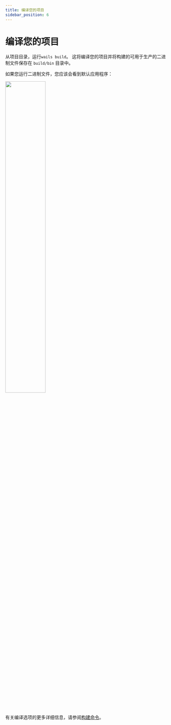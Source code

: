 ```yaml
---
title: 编译您的项目
sidebar_position: 6
---
```


# 编译您的项目

从项目目录，运行`wails build`。 这将编译您的项目并将构建的可用于生产的二进制文件保存在 `build/bin` 目录中。

如果您运行二进制文件，您应该会看到默认应用程序：

<div class="text--center">
  <img
    src="/img/defaultproject.png"
    width="50%"
    style={{ "box-shadow": "rgb(255 255 255 / 20%) 0px 4px 8px 0px, rgb(104 104 104) 0px 6px 20px 0px" }}
  />
</div>
<br />

有关编译选项的更多详细信息，请参阅[构建命令](/docs/reference/cli#构建)。
